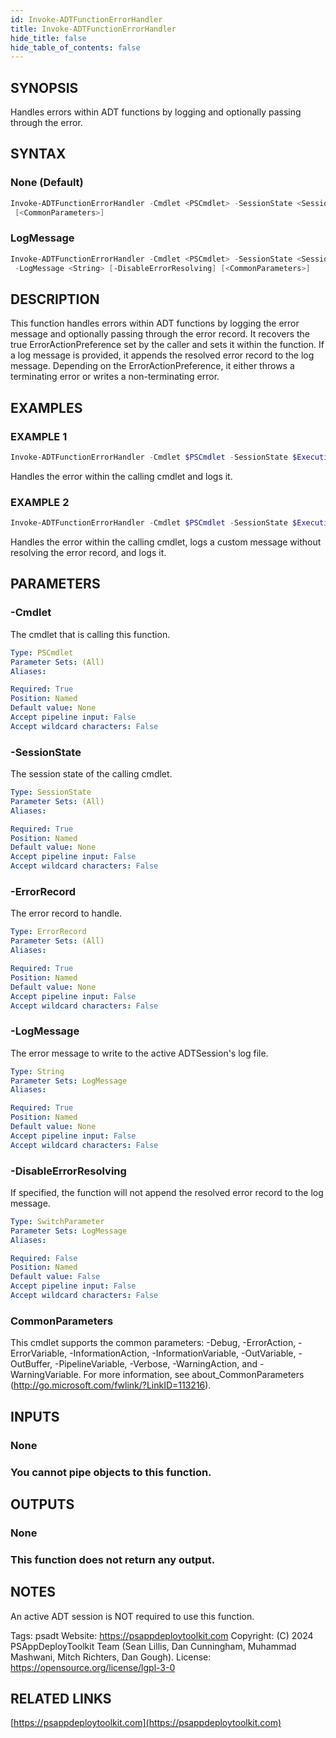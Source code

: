 ```yaml
---
id: Invoke-ADTFunctionErrorHandler
title: Invoke-ADTFunctionErrorHandler
hide_title: false
hide_table_of_contents: false
---
```


## SYNOPSIS

Handles errors within ADT functions by logging and optionally passing through the error.

## SYNTAX

### None (Default)

```powershell
Invoke-ADTFunctionErrorHandler -Cmdlet <PSCmdlet> -SessionState <SessionState> -ErrorRecord <ErrorRecord>
 [<CommonParameters>]
```

### LogMessage

```powershell
Invoke-ADTFunctionErrorHandler -Cmdlet <PSCmdlet> -SessionState <SessionState> -ErrorRecord <ErrorRecord>
 -LogMessage <String> [-DisableErrorResolving] [<CommonParameters>]
```

## DESCRIPTION

This function handles errors within ADT functions by logging the error message and optionally passing through the error record.
It recovers the true ErrorActionPreference set by the caller and sets it within the function.
If a log message is provided, it appends the resolved error record to the log message.
Depending on the ErrorActionPreference, it either throws a terminating error or writes a non-terminating error.

## EXAMPLES

### EXAMPLE 1

```powershell
Invoke-ADTFunctionErrorHandler -Cmdlet $PSCmdlet -SessionState $ExecutionContext.SessionState -ErrorRecord $_
```

Handles the error within the calling cmdlet and logs it.

### EXAMPLE 2

```powershell
Invoke-ADTFunctionErrorHandler -Cmdlet $PSCmdlet -SessionState $ExecutionContext.SessionState -ErrorRecord $_ -LogMessage "An error occurred" -DisableErrorResolving
```

Handles the error within the calling cmdlet, logs a custom message without resolving the error record, and logs it.

## PARAMETERS

### -Cmdlet

The cmdlet that is calling this function.

```yaml
Type: PSCmdlet
Parameter Sets: (All)
Aliases:

Required: True
Position: Named
Default value: None
Accept pipeline input: False
Accept wildcard characters: False
```

### -SessionState

The session state of the calling cmdlet.

```yaml
Type: SessionState
Parameter Sets: (All)
Aliases:

Required: True
Position: Named
Default value: None
Accept pipeline input: False
Accept wildcard characters: False
```

### -ErrorRecord

The error record to handle.

```yaml
Type: ErrorRecord
Parameter Sets: (All)
Aliases:

Required: True
Position: Named
Default value: None
Accept pipeline input: False
Accept wildcard characters: False
```

### -LogMessage

The error message to write to the active ADTSession's log file.

```yaml
Type: String
Parameter Sets: LogMessage
Aliases:

Required: True
Position: Named
Default value: None
Accept pipeline input: False
Accept wildcard characters: False
```

### -DisableErrorResolving

If specified, the function will not append the resolved error record to the log message.

```yaml
Type: SwitchParameter
Parameter Sets: LogMessage
Aliases:

Required: False
Position: Named
Default value: False
Accept pipeline input: False
Accept wildcard characters: False
```

### CommonParameters

This cmdlet supports the common parameters: -Debug, -ErrorAction, -ErrorVariable, -InformationAction, -InformationVariable, -OutVariable, -OutBuffer, -PipelineVariable, -Verbose, -WarningAction, and -WarningVariable.
For more information, see about_CommonParameters (http://go.microsoft.com/fwlink/?LinkID=113216).

## INPUTS

### None

### You cannot pipe objects to this function.

## OUTPUTS

### None

### This function does not return any output.

## NOTES

An active ADT session is NOT required to use this function.

Tags: psadt
Website: https://psappdeploytoolkit.com
Copyright: (C) 2024 PSAppDeployToolkit Team (Sean Lillis, Dan Cunningham, Muhammad Mashwani, Mitch Richters, Dan Gough).
License: https://opensource.org/license/lgpl-3-0

## RELATED LINKS

[https://psappdeploytoolkit.com](https://psappdeploytoolkit.com)
